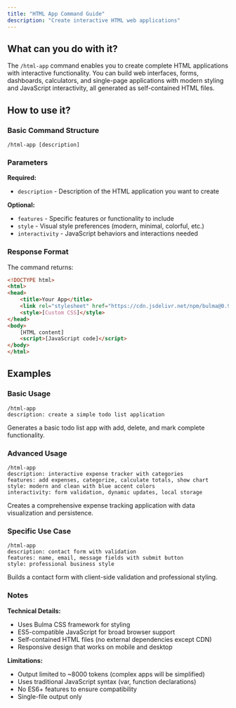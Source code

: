 ```yaml
---
title: "HTML App Command Guide"
description: "Create interactive HTML web applications"
---
```


## What can you do with it?

The `/html-app` command enables you to create complete HTML applications with interactive functionality. You can build web interfaces, forms, dashboards, calculators, and single-page applications with modern styling and JavaScript interactivity, all generated as self-contained HTML files.

## How to use it?

### Basic Command Structure
```
/html-app [description]
```

### Parameters

**Required:**

- `description` - Description of the HTML application you want to create

**Optional:**

- `features` - Specific features or functionality to include
- `style` - Visual style preferences (modern, minimal, colorful, etc.)
- `interactivity` - JavaScript behaviors and interactions needed

### Response Format

The command returns:
```html
<!DOCTYPE html>
<html>
<head>
    <title>Your App</title>
    <link rel="stylesheet" href="https://cdn.jsdelivr.net/npm/bulma@0.9.3/css/bulma.min.css">
    <style>[Custom CSS]</style>
</head>
<body>
    [HTML content]
    <script>[JavaScript code]</script>
</body>
</html>
```

## Examples

### Basic Usage
```
/html-app
description: create a simple todo list application
```
Generates a basic todo list app with add, delete, and mark complete functionality.

### Advanced Usage
```
/html-app
description: interactive expense tracker with categories
features: add expenses, categorize, calculate totals, show chart
style: modern and clean with blue accent colors
interactivity: form validation, dynamic updates, local storage
```
Creates a comprehensive expense tracking application with data visualization and persistence.

### Specific Use Case
```
/html-app
description: contact form with validation
features: name, email, message fields with submit button
style: professional business style
```
Builds a contact form with client-side validation and professional styling.

### Notes

**Technical Details:**
- Uses Bulma CSS framework for styling
- ES5-compatible JavaScript for broad browser support
- Self-contained HTML files (no external dependencies except CDN)
- Responsive design that works on mobile and desktop

**Limitations:**
- Output limited to ~8000 tokens (complex apps will be simplified)
- Uses traditional JavaScript syntax (var, function declarations)
- No ES6+ features to ensure compatibility
- Single-file output only
